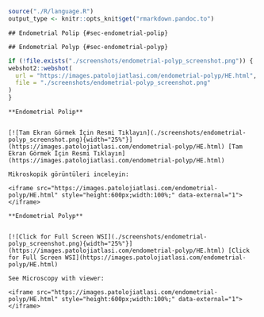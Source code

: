 ```r

source("./R/language.R")
output_type <- knitr::opts_knit$get("rmarkdown.pandoc.to")

```

```asis

## Endometrial Polip {#sec-endometrial-polip}

```

```asis

## Endometrial Polyp {#sec-endometrial-polyp}

```

```r
if (!file.exists("./screenshots/endometrial-polyp_screenshot.png")) {
webshot2::webshot(
  url = "https://images.patolojiatlasi.com/endometrial-polyp/HE.html",
  file = "./screenshots/endometrial-polyp_screenshot.png"
)
}
```

```asis

**Endometrial Polip**


[![Tam Ekran Görmek İçin Resmi Tıklayın](./screenshots/endometrial-polyp_screenshot.png){width="25%"}](https://images.patolojiatlasi.com/endometrial-polyp/HE.html) [Tam Ekran Görmek İçin Resmi Tıklayın](https://images.patolojiatlasi.com/endometrial-polyp/HE.html)

```


```asis

Mikroskopik görüntüleri inceleyin:

<iframe src="https://images.patolojiatlasi.com/endometrial-polyp/HE.html" style="height:600px;width:100%;" data-external="1"></iframe>

```

```asis

**Endometrial Polyp**


[![Click for Full Screen WSI](./screenshots/endometrial-polyp_screenshot.png){width="25%"}](https://images.patolojiatlasi.com/endometrial-polyp/HE.html) [Click for Full Screen WSI](https://images.patolojiatlasi.com/endometrial-polyp/HE.html)

```

```asis

See Microscopy with viewer: 

<iframe src="https://images.patolojiatlasi.com/endometrial-polyp/HE.html" style="height:600px;width:100%;" data-external="1"></iframe>

```
